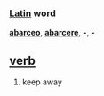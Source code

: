 === [[Latin]] word ===
'''[[abarceo]]''', '''[[abarcere]]''', '''-''', '''-'''

== [[verb]] ==
#keep away